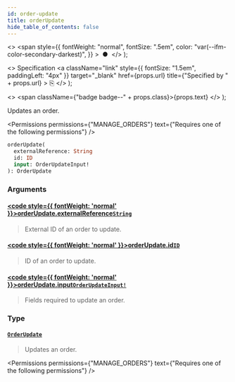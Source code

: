 ```yaml
---
id: order-update
title: orderUpdate
hide_table_of_contents: false
---
```


  <>
    <span
      style={{
        fontWeight: "normal",
        fontSize: ".5em",
        color: "var(--ifm-color-secondary-darkest)",
      }}
    >
      &nbsp;●&nbsp;
    </span>
  </>
);

  <>
    Specification
    <a
      className="link"
      style={{ fontSize: "1.5em", paddingLeft: "4px" }}
      target="\_blank"
      href={props.url}
      title={"Specified by " + props.url}
    >
      ⎘
    </a>
  </>
);

  <>
    <span className={"badge badge--" + props.class}>{props.text}</span>
  </>
);

Updates an order.

<Permissions
  permissions={"MANAGE_ORDERS"}
  text={"Requires one of the following permissions"}
/>

```graphql
orderUpdate(
  externalReference: String
  id: ID
  input: OrderUpdateInput!
): OrderUpdate
```

### Arguments

#### [<code style={{ fontWeight: 'normal' }}>orderUpdate.<b>externalReference</b></code>](#)<Bullet />[`String`](../../../api-reference/miscellaneous/scalars/string) <Badge class="secondary" text="scalar"/>

> External ID of an order to update.

<Badge text="Added in Saleor 3.10" class="secondary margin-bottom--sm" />

>

#### [<code style={{ fontWeight: 'normal' }}>orderUpdate.<b>id</b></code>](#)<Bullet />[`ID`](../../../api-reference/miscellaneous/scalars/id) <Badge class="secondary" text="scalar"/>

> ID of an order to update.

#### [<code style={{ fontWeight: 'normal' }}>orderUpdate.<b>input</b></code>](#)<Bullet />[`OrderUpdateInput!`](../../../api-reference/orders/inputs/order-update-input) <Badge class="secondary" text="non-null"/> <Badge class="secondary" text="input"/>

> Fields required to update an order.

### Type

#### [`OrderUpdate`](../../../api-reference/orders/objects/order-update) <Badge class="secondary" text="object"/>

> Updates an order.

<Permissions
  permissions={"MANAGE_ORDERS"}
  text={"Requires one of the following permissions"}
/>

>

